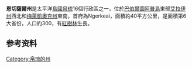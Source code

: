 {{Infobox settlement
| name                            = 恩切薩爾州
| native_name                     = Ngchesar
| settlement_type                 = [[帛琉行政區劃|州]]
| image_skyline                   = Ngchesar, Palau in 1932.png
| image_caption                   = Ngchesar, Palau in 1932
| image_flag                      = Flag of Ngchesar State.png
| image_map                       = Ngchesar in Palau.svg
| map_caption                     = 在帕劳的位置
| subdivision_type                = 国家
| subdivision_name                = {{flag|Palau}}
| seat_type                       = 首府
| seat                            = Ngersuul
| leader_title                    = 
| leader_name                     = 
| unit_pref                       = Metric
| area_total_km2                  = 40
| area_land_km2                   = 
| population_footnotes            = <ref>{{cite web |title=2015 Census of Population, Housing and Agriculture for the Republic of Palau |url=https://www.palaugov.pw/wp-content/uploads/2017/02/2015-Census-of-Population-Housing-Agriculture-.pdf |website=Palau Government |publisher=Office of Planning and Statistics |access-date=2022-02-04 |archive-date=2017-10-16 |archive-url=https://web.archive.org/web/20171016192051/http://palaugov.pw/wp-content/uploads/2017/02/2015-Census-of-Population-Housing-Agriculture-.pdf }}</ref>
| population_total                = 291
| population_as_of                = 2015
| population_density_km2          = auto
| timezone1                       = 
| utc_offset1                     =
| iso_code                        = PW-226
}}
'''恩切薩爾州'''是太平洋[[島國|島國]][[帛琉|帛琉]]16個行政區之一，位於[[巴伯爾圖阿普島|巴伯爾圖阿普島]]東部[[艾拉伊州|艾拉伊州]]西北和[[梅萊凱奧克州|梅萊凱奧克州]]東南，首府為Ngerkeai，面積約40平方公里，是面積第6大省份，人口約300，有[[紅樹林|紅樹林]]生長。

==参考资料==
{{refs}}

{{coord|7|27|N|134|35|E|display=title|region:PW_type:adm1st_source:GNS-enwiki}}
{{normdaten}}
[[Category:帛琉的州|Category:帛琉的州]]
{{Palau-stub}}